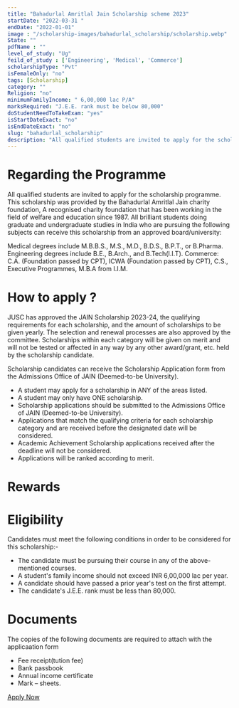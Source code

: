 ```yaml
---
title: "Bahadurlal Amritlal Jain Scholarship scheme 2023"
startDate: "2022-03-31 "
endDate: "2022-01-01"
image : "/scholarship-images/bahadurlal_scholarship/scholarship.webp"
State: ""
pdfName : ""
level_of_study: "Ug"
feild_of_study : ['Engineering', 'Medical', 'Commerce']
scholarshipType: "Pvt"
isFemaleOnly: "no"
tags: [Scholarship]
category: ""
Religion: "no"
minimumFamilyIncome: " 6,00,000 lac P/A"
marksRequired: "J.E.E. rank must be below 80,000"
doStudentNeedToTakeExam: "yes"
isStartDateExact: "no"
isEndDateExact: "no"
slug: "bahadurlal_scholarship"
description: "All qualified students are invited to apply for the scholarship programme. This scholarship was provided by the Bahadurlal Amritlal Jain charity foundation."
---
```


# Regarding the Programme

All qualified students are invited to apply for the scholarship programme.
This scholarship was provided by the Bahadurlal Amritlal Jain charity foundation,
A recognised charity foundation that has been working in the field of welfare and education since 1987.
All brilliant students doing graduate and undergraduate studies in India who are pursuing the following subjects can receive this scholarship from an approved board/university:

Medical degrees include M.B.B.S., M.S., M.D., B.D.S., B.P.T., or B.Pharma.
Engineering degrees include B.E., B.Arch., and B.Tech(I.I.T).
Commerce: C.A. (Foundation passed by CPT), ICWA (Foundation passed by CPT), C.S., Executive Programmes, M.B.A from I.I.M.

# How to apply ?

JUSC has approved the JAIN Scholarship 2023-24, the qualifying requirements for each scholarship,
and the amount of scholarships to be given yearly. The selection and renewal processes are also approved by the committee.
Scholarships within each category will be given on merit and will not be tested or affected in any way by any other award/grant, etc.
held by the scholarship candidate.

Scholarship candidates can receive the Scholarship Application form from the Admissions Office of JAIN (Deemed-to-be University).

- A student may apply for a scholarship in ANY of the areas listed.
- A student may only have ONE scholarship.
- Scholarship applications should be submitted to the Admissions Office of JAIN (Deemed-to-be University).
- Applications that match the qualifying criteria for each scholarship category and are received before the designated date will be considered.
- Academic Achievement Scholarship applications received after the deadline will not be considered.
- Applications will be ranked according to merit.

# Rewards

# Eligibility

Candidates must meet the following conditions in order to be considered for this scholarship:-

- The candidate must be pursuing their course in any of the above-mentioned courses.
- A student's family income should not exceed INR 6,00,000 lac per year.
- A candidate should have passed a prior year's test on the first attempt.
- The candidate's J.E.E. rank must be less than 80,000.

# Documents

The copies of the following documents are required to attach with the applicaation form

- Fee receipt(tution fee)
- Bank passbook
- Annual income certificate
- Mark – sheets.

[Apply Now]()
